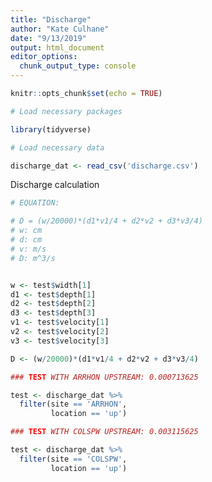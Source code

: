 ```yaml
---
title: "Discharge"
author: "Kate Culhane"
date: "9/13/2019"
output: html_document
editor_options: 
  chunk_output_type: console
---
```


```r
knitr::opts_chunk$set(echo = TRUE)
```


```r

# Load necessary packages

library(tidyverse)

# Load necessary data

discharge_dat <- read_csv('discharge.csv')

```

Discharge calculation

```r

# EQUATION:

# D = (w/20000)*(d1*v1/4 + d2*v2 + d3*v3/4)
# w: cm
# d: cm
# v: m/s
# D: m^3/s


w <- test$width[1]
d1 <- test$depth[1]
d2 <- test$depth[2]
d3 <- test$depth[3]
v1 <- test$velocity[1]
v2 <- test$velocity[2]
v3 <- test$velocity[3]

D <- (w/20000)*(d1*v1/4 + d2*v2 + d3*v3/4)

### TEST WITH ARRHON UPSTREAM: 0.000713625

test <- discharge_dat %>% 
  filter(site == 'ARRHON',
         location == 'up')

### TEST WITH COLSPW UPSTREAM: 0.003115625

test <- discharge_dat %>% 
  filter(site == 'COLSPW',
         location == 'up')




```

